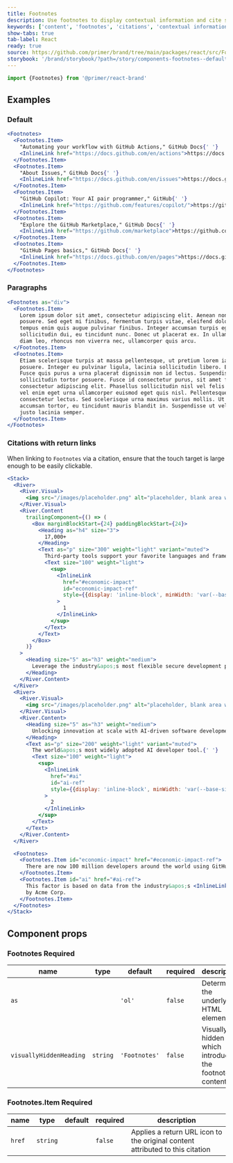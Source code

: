 ```yaml
---
title: Footnotes
description: Use footnotes to display contextual information and cite sources in the page content.
keywords: ['content', 'footnotes', 'citations', 'contextual information']
show-tabs: true
tab-label: React
ready: true
source: https://github.com/primer/brand/tree/main/packages/react/src/Footnotes/Footnotes.tsx
storybook: '/brand/storybook/?path=/story/components-footnotes--default'
---
```




```js
import {Footnotes} from '@primer/react-brand'
```

## Examples

### Default

```jsx live
<Footnotes>
  <Footnotes.Item>
    "Automating your workflow with GitHub Actions," GitHub Docs{' '}
    <InlineLink href="https://docs.github.com/en/actions">https://docs.github.com/en/actions</InlineLink>.
  </Footnotes.Item>
  <Footnotes.Item>
    "About Issues," GitHub Docs{' '}
    <InlineLink href="https://docs.github.com/en/issues">https://docs.github.com/en/issues</InlineLink>.
  </Footnotes.Item>
  <Footnotes.Item>
    "GitHub Copilot: Your AI pair programmer," GitHub{' '}
    <InlineLink href="https://github.com/features/copilot/">https://github.com/features/copilot/</InlineLink>.
  </Footnotes.Item>
  <Footnotes.Item>
    "Explore the GitHub Marketplace," GitHub Docs{' '}
    <InlineLink href="https://github.com/marketplace">https://github.com/marketplace</InlineLink>.
  </Footnotes.Item>
  <Footnotes.Item>
    "GitHub Pages basics," GitHub Docs{' '}
    <InlineLink href="https://docs.github.com/en/pages">https://docs.github.com/en/pages</InlineLink>.
  </Footnotes.Item>
</Footnotes>
```

### Paragraphs

```jsx live
<Footnotes as="div">
  <Footnotes.Item>
    Lorem ipsum dolor sit amet, consectetur adipiscing elit. Aenean non facilisis tortor. Pellentesque rhoncus blandit
    posuere. Sed eget mi finibus, fermentum turpis vitae, eleifend dolor. Maecenas viverra neque at cursus faucibus. Nam
    tempus enim quis augue pulvinar finibus. Integer accumsan turpis eget mauris pretium, non dapibus orci cursus. Ut in
    sollicitudin dui, eu tincidunt nunc. Donec ut placerat ex. In ullamcorper nibh eu sapien convallis bibendum. Sed
    diam leo, rhoncus non viverra nec, ullamcorper quis arcu.
  </Footnotes.Item>
  <Footnotes.Item>
    Etiam scelerisque turpis at massa pellentesque, ut pretium lorem iaculis. Pellentesque feugiat nisi quis viverra
    posuere. Integer eu pulvinar ligula, lacinia sollicitudin libero. Etiam in cursus lacus, vitae vestibulum elit.
    Fusce quis purus a urna placerat dignissim non id lectus. Suspendisse malesuada nisi eget nibh tempus, et
    sollicitudin tortor posuere. Fusce id consectetur purus, sit amet faucibus orci. Lorem ipsum dolor sit amet,
    consectetur adipiscing elit. Phasellus sollicitudin nisl vel felis tempor, quis porttitor diam elementum. Integer
    vel enim eget urna ullamcorper euismod eget quis nisl. Pellentesque nec erat tincidunt, dignissim ligula ut,
    consectetur lectus. Sed scelerisque urna maximus varius mollis. Ut dictum sed nibh id fermentum. Ut hendrerit
    accumsan tortor, eu tincidunt mauris blandit in. Suspendisse ut velit in felis molestie euismod. Nam vitae dui a
    justo lacinia semper.
  </Footnotes.Item>
</Footnotes>
```

### Citations with return links

When linking to `Footnotes` via a citation, ensure that the touch target is large enough to be easily clickable.

```jsx live
<Stack>
  <River>
    <River.Visual>
      <img src="/images/placeholder.png" alt="placeholder, blank area with a gray background color" />
    </River.Visual>
    <River.Content
      trailingComponent={() => (
        <Box marginBlockStart={24} paddingBlockStart={24}>
          <Heading as="h4" size="3">
            17,000+
          </Heading>
          <Text as="p" size="300" weight="light" variant="muted">
            Third-party tools support your favorite languages and frameworks{' '}
            <Text size="100" weight="light">
              <sup>
                <InlineLink
                  href="#economic-impact"
                  id="economic-impact-ref"
                  style={{display: 'inline-block', minWidth: 'var(--base-size-12)', minHeight: 'var(--base-size-24)'}}
                >
                  1
                </InlineLink>
              </sup>
            </Text>
          </Text>
        </Box>
      )}
    >
      <Heading size="5" as="h3" weight="medium">
        Leverage the industry&apos;s most flexible secure development platform.
      </Heading>
    </River.Content>
  </River>
  <River>
    <River.Visual>
      <img src="/images/placeholder.png" alt="placeholder, blank area with a gray background color" />
    </River.Visual>
    <River.Content>
      <Heading size="5" as="h3" weight="medium">
        Unlocking innovation at scale with AI-driven software development.
      </Heading>
      <Text as="p" size="200" weight="light" variant="muted">
        The world&apos;s most widely adopted AI developer tool.{' '}
        <Text size="100" weight="light">
          <sup>
            <InlineLink
              href="#ai"
              id="ai-ref"
              style={{display: 'inline-block', minWidth: 'var(--base-size-12)', minHeight: 'var(--base-size-24)'}}
            >
              2
            </InlineLink>
          </sup>
        </Text>
      </Text>
    </River.Content>
  </River>

  <Footnotes>
    <Footnotes.Item id="economic-impact" href="#economic-impact-ref">
      There are now 100 million developers around the world using GitHub.{' '}
    </Footnotes.Item>
    <Footnotes.Item id="ai" href="#ai-ref">
      This factor is based on data from the industry&apos;s <InlineLink href="#">longest running analysis</InlineLink>{' '}
      by Acme Corp.
    </Footnotes.Item>
  </Footnotes>
</Stack>
```

## Component props

### Footnotes <Label>Required</Label>

| name                    | type                | default       | required | description                                                  |
| ----------------------- | ------------------- | ------------- | -------- | ------------------------------------------------------------ |
| `as`                    | <FootnotesAsProp /> | `'ol'`        | `false`  | Determines the underlying HTML element                       |
| `visuallyHiddenHeading` | `string`            | `'Footnotes'` | `false`  | Visually hidden title, which introduces the footnote content |

### Footnotes.Item <Label>Required</Label>

| name   | type     | default | required | description                                                                   |
| ------ | -------- | ------- | -------- | ----------------------------------------------------------------------------- |
| `href` | `string` |         | `false`  | Applies a return URL icon to the original content attributed to this citation |
